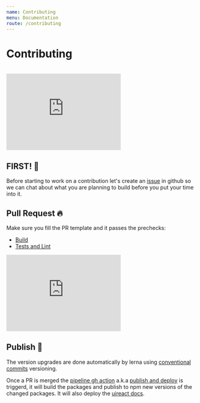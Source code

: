 ```yaml
---
name: Contributing
menu: Documentation
route: /contributing
---
```



# Contributing

<UiLineSeparator />
<br />

<iframe
  src="https://giphy.com/embed/3ohzgD1wRxpvpkDCSI"
  width="300"
  height="200"
  frameBorder="0"
  class="giphy-embed"
  allowFullScreen
></iframe>

## FIRST! 🧐

Before starting to work on a contribution let's create an [issue](https://github.com/inavac182/uireact/issues) in github so we can chat about what you are planning to build before you put your time into it.

## Pull Request 🔥

Make sure you fill the PR template and it passes the prechecks:

- [Build](https://github.com/inavac182/uireact/actions/workflows/build.yml)
- [Tests and Lint](https://github.com/inavac182/uireact/actions/workflows/test.js.yml)

<iframe
  src="https://giphy.com/embed/13HgwGsXF0aiGY"
  width="300"
  height="200"
  frameBorder="0"
  class="giphy-embed"
  allowFullScreen
></iframe>

## Publish 🚀

The version upgrades are done automatically by lerna using [conventional commits](https://www.conventionalcommits.org/en/v1.0.0/#summary) versioning.

Once a PR is merged the [pipeline gh action](https://github.com/inavac182/uireact/blob/main/.github/workflows/pipeline.yml) a.k.a [publish and deploy](https://github.com/inavac182/uireact/actions/workflows/pipeline.yml) is triggerd, it will build the packages and publish to npm new versions of the changed packages. It will also deploy the [uireact docs](https://uireact.io/).
